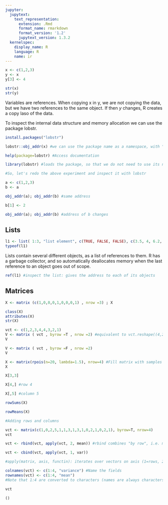 ```yaml
---
jupyter:
  jupytext:
    text_representation:
      extension: .Rmd
      format_name: rmarkdown
      format_version: '1.2'
      jupytext_version: 1.3.2
  kernelspec:
    display_name: R
    language: R
    name: ir
---
```


```r
x <- c(1,2,3)
y <- x
y[3] <- 4

str(x)
str(y)
```

Variables are references. When copying x in y, we are not copying the data, but we have two references to the same object. If then $y$ changes, R creates a copy laso of the data.

To inspect the internal data structure and memory allocation we can use the package lobstr.

```r
install.packages("lobstr")
```

```r
lobstr::obj_addr(x) #we can use the package name as a namespace, with "::" to access its methods
```

```r
help(package=lobstr) #Access documentation
```

```r
library(lobstr) #loads the package, so that we do not need to use its namespace
```

```r
#So, let's redo the above experiment and inspect it with lobstr
```

```r
a <- c(1,2,3)
b <- a

obj_addr(a); obj_addr(b) #same address
```

```r
b[1] <- 2

obj_addr(a); obj_addr(b) #address of b changes
```

## Lists

```r
l1 <- list( 1:3, "list element", c(TRUE, FALSE, FALSE), c(3.5, 4, 6.2, -1.75))
typeof(l1)
```

Lists contain several different objects, as a list of references to them. R has a garbage collector, and so automatically deallocates memory when the last reference to an object goes out of scope.

```r
ref(l1) #inspect the list: gives the address to each of its objects
```

## Matrices

```r
X <- matrix (c(1,0,0,0,1,0,0,0,1) , nrow =3) ; X
```

```r
class(X)
attributes(X)
str(X)
```

```r
vct <- c(1,2,3,4,4,3,2,1)
V <- matrix ( vct , byrow =T , nrow =2) #equivalent to vct.reshape((4,2))
V
```

```r
V <- matrix ( vct , byrow =F , nrow =2)
V
```

```r
X <- matrix(rpois(n=20, lambda=1.5), nrow=4) #Fill matrix with samples from Poisson distribution
X
```

```r
X[3,3]
```

```r
X[4,] #row 4
```

```r
X[,5] #column 5
```

```r
rowSums(X)
```

```r
rowMeans(X)
```

```r
#Adding rows and columns

vct <- matrix(c(1,0,2,5,1,1,3,1,3,1,0,2,1,0,2,1), byrow=T, nrow=4)
vct
```

```r
vct <- rbind(vct, apply(vct, 2, mean)) #rbind combines "by row", i.e. merges the vectors returned by the apply function as rows
```

```r
vct <- cbind(vct, apply(vct, 1, var))
```

```r
#apply(matrix, axis, functin): iterates over vectors on axis (1=rows, 2=columns) of that matrix
```

```r
colnames(vct) <- c(1:4, "variance") #Name the fields
rownames(vct) <- c(1:4, "mean")
#Note that 1:4 are converted to characters (names are always characters)
```

```r
vct
```

```r
()
```
